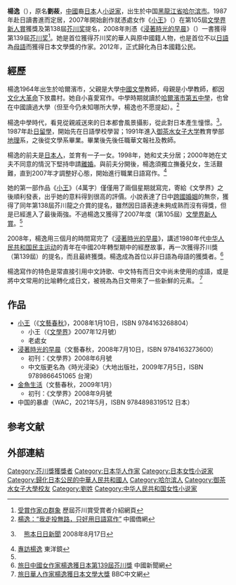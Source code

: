 {{Infobox writer
| name         = 楊逸
| image        = 
| imagesize    = 
| caption      = 
| pseudonym    = 
| birthname    = 劉莜
| birthdate    = {{birth date and age|1964|6|18}}
| birthplace   = {{PRC}}[[黑龍江省|黑龍江]][[哈爾濱|哈爾濱]]
| deathdate    = 
| deathplace   = 
| occupation   = [[小說家|小說家]]
| nationality  = {{PRC}}（1964年－2012年）<br>{{JPN}}（2012年－至今）
| period       = 2007年至今
| genre        = 
| subject      = 
| movement     = 
| notableworks = 《[[小王_(小說)|小王]]》（2007年）<br>《[[浸著時光的早晨|浸著時光的早晨]]》（2008年）
| spouse       = 
| influences   = 
| influenced   = 
| awards       = [[文學界新人賞|文學界新人賞]]（2007年）<br>[[芥川龍之介賞|芥川龍之介賞]]（2008年）
| signature    = 
| website      = 
}}
{{Japanese
| tablewidth = 
| image = 
| width = 
| japanese = 楊 逸
| kana = よう いつ<br>ヤン イー
| romaji = Yō Itsu<br>Yan Ī
| kyujitai = 
| display = infobox
}}
{{Japanese
| tablewidth = 
| image = 
| width = 
| japanese = 劉 莜
| kana = りゅう ちょう<br>リョー ヨー
| romaji = Ryū Chō<br>Ryō Yō
| kyujitai = 
| display = infobox
}}
'''楊逸'''（{{bd|1964年|6月18日||}}），原名'''劉莜'''，[[中國|中國]]裔[[日本|日本]]人[[小说家|小说家]]，出生於中国[[黑龍江省|黑龍江省]][[哈尔滨市|哈尔滨市]]。1987年赴日讀書進而定居，2007年開始創作就憑處女作《[[小王_(小說)|小王]]》（{{lang|ja|ワンちゃん}}）在第105屆[[文學界新人賞|文學界新人賞]]獲獎及第138屆[[芥川奖|芥川奖]]提名，2008年則憑《[[浸著時光的早晨|浸著時光的早晨]]》（{{lang|ja|時が滲む朝}}）一書獲得第139屆[[芥川奖|芥川奖]]<ref>[https://prizesworld.com/akutagawa/jugun/jugun139YI.htm 受賞作家の群象] {{Wayback|url=https://prizesworld.com/akutagawa/jugun/jugun139YI.htm |date=20210719011617 }} 歷屆芥川賞受賞者介紹網頁</ref>。她是首位獲得芥川奖的華人與原中國籍人物，也是首位不以[[日語|日語]]為[[母語|母語]]而獲得日本文學獎的作家。2012年，正式歸化為日本國籍公民。

==經歷==
楊逸1964年出生於哈爾濱市，父親是大學[[中國文學|中國文學]]教師，母親是小學教師，都因[[文化大革命|文化大革命]]下放農村。她自小喜愛寫作。中學時期就讀於[[哈爾濱市第五中學|哈爾濱市第五中學]]，也曾在中國讀過大學（但至今仍未知哪所大學，楊逸也不愿提起）。<ref name="chinaqw">[http://big5.chinaqw.cn:89/lxs/xzfc/200807/22/124374.shtml 楊逸：“我走投無路，只好用日語寫作” ]{{dead link|date=2018年3月 |bot=InternetArchiveBot |fix-attempted=yes }} 中國僑網</ref>

楊逸中學時代，看見從親戚送來的日本都會風景攝影，從此對日本產生憧憬。<ref name="kumanichi2008.8.17">{{lang|ja|「ニュースなぜなに」より}}　[[熊本日日新聞|熊本日日新聞]] 2008年8月17日</ref>。1987年赴[[日本|日]][[留學|留學]]，開始先在日語學校學習；1991年進入[[御茶水女子大学|御茶水女子大学]]教育學部[[地理|地理]]系，之後從文學系畢業。畢業後先後任職華文報社及教師。

楊逸的前夫是[[日本人|日本人]]，並育有一子一女。1998年，她和丈夫分居；2000年她在丈夫不同意的情況下堅持申請[[離婚|離婚]]。與前夫分開後，楊逸須獨立撫養兒女，生活艱難，直到2007年才調整好心態，開始進行職業日語寫作。<ref>[http://www.dongyangjing.com/disp1.cgi?zno=10090&&kno=001&&no=0001 專訪楊逸] {{Wayback|url=http://www.dongyangjing.com/disp1.cgi?zno=10090&&kno=001&&no=0001 |date=20191013093419 }} 東洋鏡</ref>

她的第一部作品《[[小王_(小說)|小王]]》（4萬字）僅僅用了兩個星期就寫完，寄給《文學界》之後順利發表，出乎她的意料得到很高的評價。小說表達了日中[[跨國婚姻|跨國婚姻]]的無奈，獲得了同年第138屆芥川龍之介賞的提名，雖然因日語表達未夠成熟而沒有得獎，但是已經進入了最後兩強。不過楊逸又獲得了2007年度（第105屆）[[文學界新人賞|文學界新人賞]]。<ref name="chinaqw"/>

2008年，楊逸用三個月的時間寫完了《[[浸著時光的早晨|浸著時光的早晨]]》，講述1980年代[[中华人民共和国民主运动|中华人民共和国民主运动]]的青年在中國20年轉型期中的經歷故事，再一次獲得芥川獎（第139屆）的提名，而且最終獲獎。楊逸成為首位以非日語為母語的獲獎者。<ref>[http://big5.chinanews.com.cn:89/cul/news/2008/07-16/1313891.shtml 旅日中國女作家楊逸獲日本第139屆芥川獎]{{dead link|date=2018年3月 |bot=InternetArchiveBot |fix-attempted=yes }} 中國新聞網</ref>

楊逸寫作的特色是常直接引用中文詩歌、中文特有而日文中尚未使用的成語，或是將中文常用的比喻轉化成日文，被視為為日文帶來了一些新鮮的元素。 <ref>[http://news.bbc.co.uk/chinese/trad/hi/newsid_7580000/newsid_7582900/7582988.stm 旅日華人作家楊逸獲日本文學大獎] {{Wayback|url=http://news.bbc.co.uk/chinese/trad/hi/newsid_7580000/newsid_7582900/7582988.stm |date=20191015132537 }} BBC中文網</ref>

==作品==
*[[小王_(小說)|小王]]（《[[文藝春秋_(雜誌)|文藝春秋]]》，2008年1月10日，ISBN 9784163268804） 
**小王（《[[文學界|文學界]]》2007年12月號）
**老處女
*[[浸著時光的早晨|浸著時光的早晨]]（文藝春秋，2008年7月10日，ISBN 9784163273600）
**初刊：《文學界》2008年6月號
**中文版更名為《時光浸染》（大地出版社，2009年7月5日，ISBN 9789866451065 台灣）
*[[金魚生活|金魚生活]]（文藝春秋，2009年1月）
**初刊：《文學界》2008年9月號
*中国的暴虐（WAC，2021年5月，ISBN 9784898319512 日本）

==参考文献==
{{reflist}}

== 外部連結 ==


{{DEFAULTSORT:Yang Yin}}

[[Category:芥川獎獲獎者|Category:芥川獎獲獎者]]
[[Category:日本华人作家|Category:日本华人作家]]
[[Category:日本女性小说家|Category:日本女性小说家]]
[[Category:歸化日本公民的中華人民共和國人|Category:歸化日本公民的中華人民共和國人]]
[[Category:哈尔滨人|Category:哈尔滨人]]
[[Category:御茶水女子大學校友|Category:御茶水女子大學校友]]
[[Category:劉姓|Category:劉姓]]
[[Category:中华人民共和国女性小说家|Category:中华人民共和国女性小说家]]